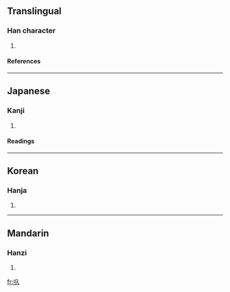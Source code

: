 ==Translingual==
===Han character===
{{Han char|rad=口|as=02|sn=5|four=|canj=口人 (RO)}}
# {{defn|Han}}
====References====
{{Han ref|kx=0174.091|dkj=03267|dj=0386.060|hdz=10570.050|uh=53FA|ud=21498}}
----
==Japanese==
===Kanji===
{{ja-kanji|grade=|rs=口02}}
# {{defn|Japanese}} 
====Readings====
{{ja-readings|on=|kun=[[かます]] (kamasu)}}
----
==Korean==
===Hanja===
{{ko-hanja|hangeul=입|rv=ip|mr=ip}}
# {{defn|Korean}}
----
==Mandarin==
===Hanzi===
{{cmn-hanzi|pin=[[chǐ]] (chi3)|wg=ch'ih<sup>3</sup>}}
# {{defn|Mandarin}}

[[fr:叺]]